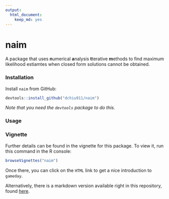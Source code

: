 ```yaml
---
output:
  html_document:
    keep_md: yes
---
```

naim
=======

A package that uses <b>n</b>umerical <b>a</b>nalysis <b>t</b>terative <b>m</b>ethods to find maximum likelihood estiamtes when closed form solutions cannot be obtained.

### Installation
Install `naim` from GitHub:

```r
devtools::install_github("dchiu911/naim")
```
_Note that you need the `devtools` package to do this._

### Usage

### Vignette
Further details can be found in the vignette for this package. To view it, run this command in the R console:

```r
browseVignettes("naim")
```

Once there, you can click on the `HTML` link to get a nice introduction to `gameday`.

Alternatively, there is a markdown version available right in this repository, found [here]().
